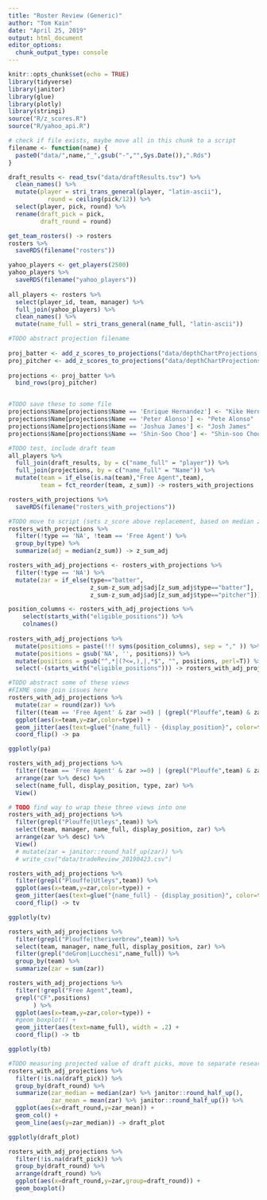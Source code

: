 ```yaml
---
title: "Roster Review (Generic)"
author: "Tom Kain"
date: "April 25, 2019"
output: html_document
editor_options: 
  chunk_output_type: console
---
```


```r
knitr::opts_chunk$set(echo = TRUE)
library(tidyverse)
library(janitor)
library(glue)
library(plotly)
library(stringi)
source("R/z_scores.R")
source("R/yahoo_api.R")
```


```r
# check if file exists, maybe move all in this chunk to a script
filename <- function(name) {
  paste0("data/",name,"_",gsub("-","",Sys.Date()),".Rds")
}

draft_results <- read_tsv("data/draftResults.tsv") %>% 
  clean_names() %>% 
  mutate(player = stri_trans_general(player, "latin-ascii"),
           round = ceiling(pick/12)) %>%  
  select(player, pick, round) %>% 
  rename(draft_pick = pick,
         draft_round = round)

get_team_rosters() -> rosters
rosters %>% 
  saveRDS(filename("rosters"))

yahoo_players <- get_players(2500)
yahoo_players %>% 
  saveRDS(filename("yahoo_players"))
  
all_players <- rosters %>% 
  select(player_id, team, manager) %>% 
  full_join(yahoo_players) %>% 
  clean_names() %>% 
  mutate(name_full = stri_trans_general(name_full, "latin-ascii"))

#TODO abstract projection filename
  
proj_batter <- add_z_scores_to_projections("data/depthChartProjections_ros_batters_20190513.csv","batter") 
proj_pitcher <- add_z_scores_to_projections("data/depthChartProjections_ros_pitchers_20190513.csv", "pitcher")
  
projections <- proj_batter %>% 
  bind_rows(proj_pitcher)


#TODO save these to some file
projections$Name[projections$Name == 'Enrique Hernandez'] <- "Kike Hernandez"
projections$Name[projections$Name == 'Peter Alonso'] <- "Pete Alonso"
projections$Name[projections$Name == 'Joshua James'] <- "Josh James"
projections$Name[projections$Name == 'Shin-Soo Choo'] <- "Shin-soo Choo"

#TODO test, include draft team
all_players %>% 
  full_join(draft_results, by = c("name_full" = "player")) %>% 
  full_join(projections, by = c("name_full" = "Name")) %>% 
  mutate(team = if_else(is.na(team),"Free Agent",team),
         team = fct_reorder(team, z_sum)) -> rosters_with_projections

rosters_with_projections %>% 
  saveRDS(filename("rosters_with_projections"))

```

```r
#TODO move to script (sets z_score above replacement, based on median z_score of rostered players, grouped by type [batter/pitcher])
rosters_with_projections %>% 
  filter(!type == 'NA', !team == 'Free Agent') %>%
  group_by(type) %>% 
  summarize(adj = median(z_sum)) -> z_sum_adj

rosters_with_adj_projections <- rosters_with_projections %>% 
  filter(!type == 'NA') %>% 
  mutate(zar = if_else(type=="batter",
                       z_sum-z_sum_adj$adj[z_sum_adj$type=="batter"],
                       z_sum-z_sum_adj$adj[z_sum_adj$type=="pitcher"]))

position_columns <- rosters_with_adj_projections %>%
    select(starts_with("eligible_positions")) %>%
    colnames()
  
rosters_with_adj_projections %>%
  mutate(positions = paste(!!! syms(position_columns), sep = "," )) %>%
  mutate(positions = gsub('NA', '', positions)) %>%
  mutate(positions = gsub("^,*|(?<=,),|,*$", "", positions, perl=T)) %>%
  select(-(starts_with("eligible_positions"))) -> rosters_with_adj_projections
```

```r
#TODO abstract some of these views
#FIXME some join issues here
rosters_with_adj_projections %>% 
  mutate(zar = round(zar)) %>% 
  filter((team == 'Free Agent' & zar >=0) | (grepl("Plouffe",team) & zar < 0)) %>% 
  ggplot(aes(x=team,y=zar,color=type)) +
  geom_jitter(aes(text=glue("{name_full} - {display_position}", color=type))) +
  coord_flip() -> pa

ggplotly(pa)

rosters_with_adj_projections %>% 
  filter((team == 'Free Agent' & zar >=0) | (grepl("Plouffe",team) & zar < 0)) %>% 
  arrange(zar %>% desc) %>% 
  select(name_full, display_position, type, zar) %>% 
  View()
```

```r
# TODO find way to wrap these three views into one
rosters_with_adj_projections %>% 
  filter(grepl("Plouffe|Utleys",team)) %>% 
  select(team, manager, name_full, display_position, zar) %>% 
  arrange(zar %>% desc) %>% 
  View()
  # mutate(zar = janitor::round_half_up(zar)) %>% 
  # write_csv("data/tradeReview_20190423.csv")

rosters_with_adj_projections %>% 
  filter(grepl("Plouffe|Utleys",team)) %>% 
  ggplot(aes(x=team,y=zar,color=type)) +
  geom_jitter(aes(text=glue("{name_full} - {display_position}", color=type)), width=.2) +
  coord_flip() -> tv

ggplotly(tv)

rosters_with_adj_projections %>% 
  filter(grepl("Plouffe|theriverbrew",team)) %>% 
  select(team, manager, name_full, display_position, zar) %>% 
  filter(grepl("deGrom|Lucchesi",name_full)) %>% 
  group_by(team) %>% 
  summarize(zar = sum(zar))
```

```r
rosters_with_adj_projections %>% 
  filter(!grepl("Free Agent",team),
  grepl("CF",positions)
       ) %>%
  ggplot(aes(x=team,y=zar,color=type)) +
  #geom_boxplot() +
  geom_jitter(aes(text=name_full), width = .2) +
  coord_flip() -> tb

ggplotly(tb)
```

```r
#TODO measuring projected value of draft picks, move to separate research
rosters_with_adj_projections %>% 
  filter(!is.na(draft_pick)) %>%
  group_by(draft_round) %>% 
  summarize(zar_median = median(zar) %>% janitor::round_half_up(),
            zar_mean = mean(zar) %>% janitor::round_half_up()) %>%
  ggplot(aes(x=draft_round,y=zar_mean)) +
  geom_col() +
  geom_line(aes(y=zar_median)) -> draft_plot

ggplotly(draft_plot)

rosters_with_adj_projections %>% 
  filter(!is.na(draft_pick)) %>% 
  group_by(draft_round) %>% 
  arrange(draft_round) %>% 
  ggplot(aes(x=draft_round,y=zar,group=draft_round)) +
  geom_boxplot()
```

